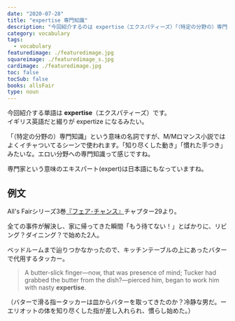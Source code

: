 ```yaml
---
date: "2020-07-28"
title: "expertise 専門知識"
description: "今回紹介するのは expertise（エクスパティーズ）「（特定の分野の）専門知識」という意味の名詞です。例文は、All's Fairシリーズ3巻『フェア･チャンス』より"
category: vocabulary
tags:
  - vocabulary
featuredimage: ./featuredimage.jpg
squareimage: ./featuredimage_s.jpg
cardimage: ./featuredimage.jpg
toc: false
tocSub: false
books: allsFair
type: noun
---
```



今回紹介する単語は __expertise__（エクスパティーズ）です。  
イギリス英語だと綴りが expertize になるみたい。

「（特定の分野の）専門知識」という意味の名詞ですが、M/Mロマンス小説ではよくイチャついてるシーンで使われます。「知り尽くした動き」「慣れた手つき」みたいな。エロい分野への専門知識って感じですね。

専門家という意味のエキスパート(expert)は日本語にもなっていますね。

## 例文

All's Fairシリーズ3巻[『フェア･チャンス』](/mm-romance/fair-chance/)チャプター29より。

全ての事件が解決し、家に帰ってきた瞬間「もう待てない！」とばかりに、リビング？ダイニング？で始めた2人。

ベッドルームまで辿りつかなかったので、キッチンテーブルの上にあったバターで代用するタッカー。

<Blockquote book srcBook="fairChance" lang="en" chapter="29">
A butter-slick finger—now, that was presence of mind; Tucker had grabbed the butter from the dish?—pierced him, began to work him with nasty <strong>expertise</strong>.
</Blockquote>

<p className="translation">（バターで滑る指ータッカーは皿からバターを取ってきたのか？冷静な男だ。ーエリオットの体を知り尽くした指が差し入れられ、慣らし始めた。）</p>

<VocabularyFooter book="fairChance" />
